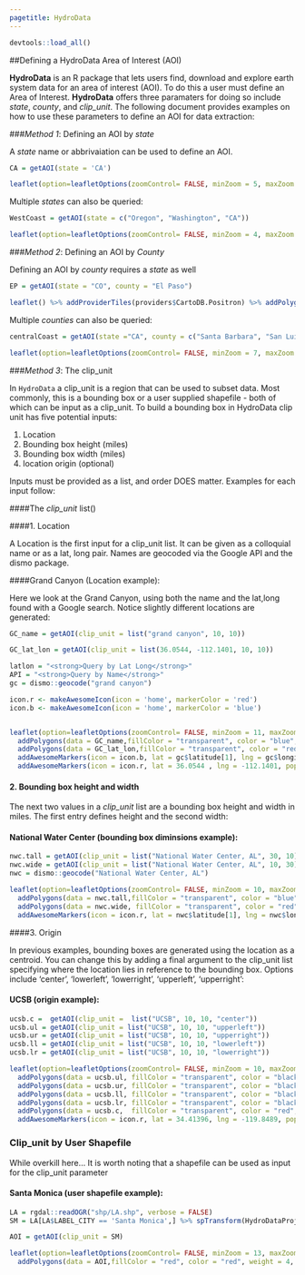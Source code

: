 ```yaml
---
pagetitle: HydroData
---
```


```r
devtools::load_all()
```

##Defining a HydroData Area of Interest (AOI)

**HydroData** is an R package that lets users find, download and explore earth system data for an area of interest (AOI). To do this a user must define an Area of Interest. **HydroData** offers three paramaters for doing so include  *state*, *county*, and *clip_unit*. The following document provides examples on how to use these parameters to define an AOI for data extraction:

###*Method 1*: Defining an AOI by *state*   

A *state* name or abbrivaiation can be used to define an AOI.

```r
CA = getAOI(state = 'CA')
```

```r
leaflet(option=leafletOptions(zoomControl= FALSE, minZoom = 5, maxZoom = 5)) %>% addProviderTiles(providers$CartoDB.Positron) %>% addPolygons(data = CA,fillColor = "transparent", color = 'red', weight = 1)
```

Multiple *states* can also be queried:

```r
WestCoast = getAOI(state = c("Oregon", "Washington", "CA"))
```

```r
leaflet(option=leafletOptions(zoomControl= FALSE, minZoom = 4, maxZoom = 4)) %>% addProviderTiles(providers$CartoDB.Positron) %>% addPolygons(data = WestCoast,fillColor = "transparent", color = "red", weight = 1)
```

###*Method 2*: Defining an AOI by *County*  

Defining an AOI by *county* requires a *state* as well

```r
EP = getAOI(state = "CO", county = "El Paso")
```

```r
leaflet() %>% addProviderTiles(providers$CartoDB.Positron) %>% addPolygons(data = EP,fillColor = "red", color = "red", weight = 4)
```

Multiple *counties* can also be queried:

```r
centralCoast = getAOI(state ="CA", county = c("Santa Barbara", "San Luis Obispo", "Ventura"))
```

```r
leaflet(option=leafletOptions(zoomControl= FALSE, minZoom = 7, maxZoom = 7)) %>% addProviderTiles(providers$CartoDB.Positron) %>% addPolygons(data = centralCoast,fillColor = "transparent", color = "red", weight = 2)
```


###*Method 3*: The clip_unit

In `HydroData` a clip_unit is a region that can be used to subset data. Most commonly, this is a bounding box or a user supplied shapefile - both of which can be input as a clip_unit. To build a bounding box in HydroData clip unit has five potential inputs:

(1) Location   
(2) Bounding box height (miles)   
(3) Bounding box width (miles)  
(4) location origin (optional)   

Inputs must be provided as a list, and order DOES matter. Examples for each input follow: 

####The *clip_unit* list()

####1. Location

A Location is the first  input for a clip_unit list. It can be given as a colloquial name or as a lat, long pair. Names are geocoded via the Google API and the dismo package.   

####Grand Canyon (Location example):

Here we look at the Grand Canyon, using both the name and the lat,long found with a Google search. Notice slightly different locations are generated:

```r
GC_name = getAOI(clip_unit = list("grand canyon", 10, 10))

GC_lat_lon = getAOI(clip_unit = list(36.0544, -112.1401, 10, 10))
```

```r

latlon = "<strong>Query by Lat Long</strong>"
API = "<strong>Query by Name</strong>"
gc = dismo::geocode("grand canyon")

icon.r <- makeAwesomeIcon(icon = 'home', markerColor = 'red')
icon.b <- makeAwesomeIcon(icon = 'home', markerColor = 'blue')


leaflet(option=leafletOptions(zoomControl= FALSE, minZoom = 11, maxZoom = 11)) %>% addProviderTiles(providers$CartoDB.Positron) %>% 
  addPolygons(data = GC_name,fillColor = "transparent", color = "blue", weight = 4) %>% 
  addPolygons(data = GC_lat_lon,fillColor = "transparent", color = "red", weight = 4) %>% 
  addAwesomeMarkers(icon = icon.b, lat = gc$latitude[1], lng = gc$longitude[1], popup = API) %>% 
  addAwesomeMarkers(icon = icon.r, lat = 36.0544 , lng = -112.1401, popup = latlon)

```


#### 2. Bounding box height and width

The next two values in a *clip_unit* list are a bounding box height and width in miles. The first entry defines  height and the second  width: 

#### National Water Center (bounding box diminsions example):

```r
nwc.tall = getAOI(clip_unit = list("National Water Center, AL", 30, 10))
nwc.wide = getAOI(clip_unit = list("National Water Center, AL", 10, 30))
nwc = dismo::geocode("National Water Center, AL")
```

```r
leaflet(option=leafletOptions(zoomControl= FALSE, minZoom = 10, maxZoom = 10)) %>% addProviderTiles(providers$CartoDB.Positron) %>% 
  addPolygons(data = nwc.tall,fillColor = "transparent", color = "blue", weight = 4, label = "Tall: list('National Water Center, AL', 30, 10)") %>%  
  addPolygons(data = nwc.wide, fillColor = "transparent", color = "red", weight = 4, label = "Wide: list('National Water Center, AL', 30, 10)") %>% 
  addAwesomeMarkers(icon = icon.r, lat = nwc$latitude[1], lng = nwc$longitude[1], popup = "National Water Center")
```

####3. Origin

In previous examples, bounding boxes are generated using the location as a centroid. You can change this by adding a final argument to the clip_unit list specifying where the location lies in reference to the bounding box. Options include 'center', 'lowerleft', 'lowerright', 'upperleft', 'upperright':

#### UCSB (origin example):

```r
ucsb.c =  getAOI(clip_unit =  list("UCSB", 10, 10, "center"))
ucsb.ul = getAOI(clip_unit = list("UCSB", 10, 10, "upperleft"))
ucsb.ur = getAOI(clip_unit = list("UCSB", 10, 10, "upperright"))
ucsb.ll = getAOI(clip_unit = list("UCSB", 10, 10, "lowerleft"))
ucsb.lr = getAOI(clip_unit = list("UCSB", 10, 10, "lowerright"))
```

```r
leaflet(option=leafletOptions(zoomControl= FALSE, minZoom = 10, maxZoom = 10)) %>% addProviderTiles(providers$CartoDB.Positron) %>% 
  addPolygons(data = ucsb.ul, fillColor = "transparent", color = "black", weight = 4, label = "upperleft") %>% 
  addPolygons(data = ucsb.ur, fillColor = "transparent", color = "black", weight = 4, label = "upperright") %>% 
  addPolygons(data = ucsb.ll, fillColor = "transparent", color = "black", weight = 4, label = "lowerleft") %>% 
  addPolygons(data = ucsb.lr, fillColor = "transparent", color = "black", weight = 4, label = "lowerright") %>% 
  addPolygons(data = ucsb.c,  fillColor = "transparent", color = "red", weight = 4, label = "center") %>% 
  addAwesomeMarkers(icon = icon.r, lat = 34.41396, lng = -119.8489, popup = 'UCSB')
```

### Clip_unit by User Shapefile

While overkill here... It is worth noting that a shapefile can be used as input for the clip_unit parameter

#### Santa Monica (user shapefile example):

```r
LA = rgdal::readOGR("shp/LA.shp", verbose = FALSE)
SM = LA[LA$LABEL_CITY == 'Santa Monica',] %>% spTransform(HydroDataProj)

AOI = getAOI(clip_unit = SM)
```

```r
leaflet(option=leafletOptions(zoomControl= FALSE, minZoom = 13, maxZoom = 13)) %>% addProviderTiles(providers$CartoDB.Positron) %>% 
  addPolygons(data = AOI,fillColor = "red", color = "red", weight = 4, label = "Santa Monica")
```

